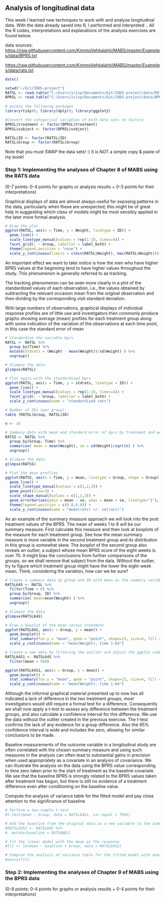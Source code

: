 

## Analysis of longitudinal data


This week I learned new techniques to work with and analyse longitudinal data. With the data already saved into R, I performed and interpreted .. All the R codes, interpretations and explanations of the analysis exercises are found below. 

data sources: [https://raw.githubusercontent.com/KimmoVehkalahti/MABS/master/Examples/data/BPRS.txt](https://raw.githubusercontent.com/KimmoVehkalahti/MABS/master/Examples/data/BPRS.txt) 

[https://raw.githubusercontent.com/KimmoVehkalahti/MABS/master/Examples/data/rats.txt](https://raw.githubusercontent.com/KimmoVehkalahti/MABS/master/Examples/data/rats.txt) 


```r
date()
```


```r

setwd("~/Git/IODS-project")
RATSL <- read.table("C:/Users/irisp/Documents/Git/IODS-project/data/RATSL.csv")
BPRSL <- read.table("C:/Users/irisp/Documents/Git/IODS-project/data/BPRSL.csv")
  
# access the following packages
library(tidyr); library(dplyr); library(ggplot2)

#Convert the categorical variables of both data sets to factors
BPRSL$treatment <- factor(BPRSL$treatment)
BPRSL$subject <- factor(BPRSL$subject)

RATSL$ID <- factor(RATSL$ID)
RATSL$Group <- factor(RATSL$Group)
```


Note that you must SWAP the data sets! :) It is NOT a simple copy & paste of my book!

### Step 1: Implementing the analyses of Chapter 8 of MABS using the RATS data

(0-7 points: 0-4 points for graphs or analysis results + 0-3 points for their interpretations)

Graphical displays of data are almost always useful for exposing patterns in the data, particularly when these are unexpected; this might be of great help in suggesting which class of models might be most sensibly applied in the later more formal analysis.


```r

# Draw the plot
ggplot(RATSL, aes(x = Time, y = Weight, linetype = ID)) +
  geom_line() +
  scale_linetype_manual(values = rep(1:10, times=4)) +
  facet_grid(. ~ Group, labeller = label_both) +
  theme(legend.position = "none") + 
  scale_y_continuous(limits = c(min(RATSL$Weight), max(RATSL$Weight)))

```


An important effect we want to take notice is how the men who have higher BPRS values at the beginning tend to have higher values throughout the study. This phenomenon is generally referred to as tracking.

The tracking phenomenon can be seen more clearly in a plot of the standardized values of each observation, i.e., the values obtained by subtracting the relevant occasion mean from the original observation and then dividing by the corresponding visit standard deviation.

With large numbers of observations, graphical displays of individual response profiles are of little use and investigators then commonly produce graphs showing average (mean) profiles for each treatment group along with some indication of the variation of the observations at each time point, in this case the standard error of mean


```r
# Standardise the variable bprs
RATSL <- RATSL %>%
  group_by(Time) %>%
  mutate(stdrats = (Weight - mean(Weight))/sd(Weight) ) %>%
  ungroup()

# Glimpse the data
glimpse(RATSL)

# Plot again with the standardised bprs
ggplot(RATSL, aes(x = Time, y = stdrats, linetype = ID)) +
  geom_line() +
  scale_linetype_manual(values = rep(1:10, times=4)) +
  facet_grid(. ~ Group, labeller = label_both) +
  scale_y_continuous(name = "standardized rats")
```



```r
# Number of IDs (per group):
table (RATSL$Group, RATSL$ID)

n <- 16

# Summary data with mean and standard error of bprs by treatment and week 
RATSS <- RATSL %>%
  group_by(Group, Time) %>%
  summarise( mean = mean(Weight), se = sd(Weight)/sqrt(n) ) %>%
  ungroup()

# Glimpse the data
glimpse(RATSS)
```


```r
# Plot the mean profiles
ggplot(RATSS, aes(x = Time, y = mean, linetype = Group, shape = Group)) +
  geom_line() +
  scale_linetype_manual(values = c(1,2,3)) +
  geom_point(size=3) +
  scale_shape_manual(values = c(1,2,3)) +
  geom_errorbar(aes(ymin = mean - se, ymax = mean + se, linetype="1"), width=0.3) +
  theme(legend.position = c(0.8,0.8)) +
  scale_y_continuous(name = "mean(rats) +/- se(rats)")
```


As an example of the summary measure approach we will look into the post treatment values of the BPRS. The mean of weeks 1 to 8 will be our summary measure. First calculate this measure and then look at boxplots of the measure for each treatment group. See how the mean summary measure is more variable in the second treatment group and its distribution in this group is somewhat skew. The boxplot of the second group also reveals an outlier, a subject whose mean BPRS score of the eight weeks is over 70. It might bias the conclusions from further comparisons of the groups, so we shall remove that subject from the data. Without the outlier, try to figure which treatment group might have the lower the eight-week mean. Think, considering the variation, how can we be sure?
 
```r
# Create a summary data by group and ID with mean as the summary variable
RATSL64S <- RATSL %>%
  filter(Time > 0) %>%
  group_by(Group, ID) %>%
  summarise( mean=mean(Weight) ) %>%
  ungroup()

# Glimpse the data
glimpse(RATSL64S)

# Draw a boxplot of the mean versus treatment
ggplot(RATSL64S, aes(x = Group, y = mean)) +
  geom_boxplot() +
  stat_summary(fun.y = "mean", geom = "point", shape=23, size=4, fill = "white") +
  scale_y_continuous(name = "mean(Weight), time 1-64")

# Create a new data by filtering the outlier and adjust the ggplot code the draw the plot again with the new data
RATSL64S1 <- RATSL64S %>%
  filter(mean < 560)

ggplot(RATSL64S1, aes(x = Group, y = mean)) +
  geom_boxplot() +
  stat_summary(fun.y = "mean", geom = "point", shape=23, size=4, fill = "white") +
  scale_y_continuous(name = "mean(Weight), time 1-64")
```
 
 
Although the informal graphical material presented up to now has all indicated a lack of difference in the two treatment groups, most investigators would still require a formal test for a difference. Consequently we shall now apply a t-test to assess any difference between the treatment groups, and also calculate a confidence interval for this difference. We use the data without the outlier created in the previous exercise. The t-test confirms the lack of any evidence for a group difference. Also the 95% confidence interval is wide and includes the zero, allowing for similar conclusions to be made.

Baseline measurements of the outcome variable in a longitudinal study are often correlated with the chosen summary measure  and using such measures in the analysis can often lead to substantial gains in precision when used appropriately as  a covariate in an analysis of covariance. We can illustrate the analysis on the data using the BPRS value corresponding 
to time zero taken prior to the start of treatment as the baseline covariate. We see that the baseline BPRS is strongly related to the BPRS values taken after treatment has begun, but there is still no evidence of a treatment difference even after conditioning on the baseline value.

Compute the analysis of variance table for the fitted model and pay close attention to the significance of baseline


```r

# Perform a two-sample t-test
#t.test(mean ~ Group, data = RATSL64S1, var.equal = TRUE)

# Add the baseline from the original data as a new variable to the summary data
#RATSL64S2 <- RATSL64S %>%
#  mutate(baseline = RATS$WD1)

# Fit the linear model with the mean as the response 
#fit <- lm(mean ~ baseline + Group, data = RATSL64S2)

# Compute the analysis of variance table for the fitted model with anova()
#anova(fit)

```
 
### Step 2: Implementing the analyses of Chapter 9 of MABS using the BPRS data

(0-8 points: 0-4 points for graphs or analysis results + 0-4 points for their interpretations)


```r

```


